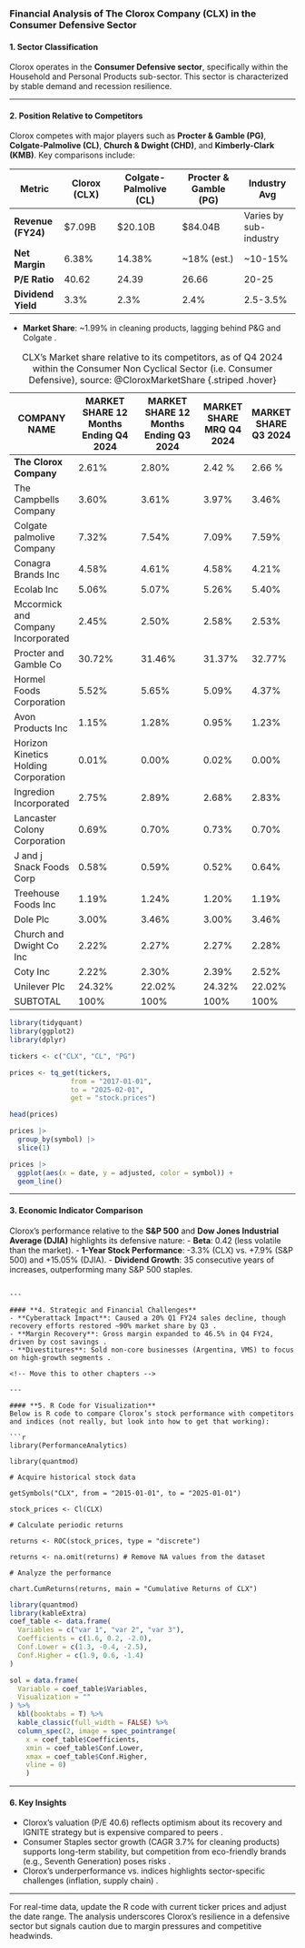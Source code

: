 <!-- Add some stuff on turbulence and economic/social instability - can lift right out of 10-k or the quarterly report. -->
### Financial Analysis of The Clorox Company (CLX) in the Consumer Defensive Sector

#### **1. Sector Classification**
Clorox operates in the **Consumer Defensive sector**, specifically within the Household and Personal Products sub-sector. This sector is characterized by stable demand and recession resilience.

---

#### **2. Position Relative to Competitors**
Clorox competes with major players such as **Procter & Gamble (PG)**, **Colgate-Palmolive (CL)**, **Church & Dwight (CHD)**, and **Kimberly-Clark (KMB)**. Key comparisons include:

<!-- Check these values -->

| **Metric**           | **Clorox (CLX)**      | **Colgate-Palmolive (CL)** | **Procter & Gamble (PG)** | **Industry Avg**       |
|----------------------|-----------------------|----------------------------|---------------------------|------------------------|
| **Revenue (FY24)**   | $7.09B   | $20.10B        | $84.04B       | Varies by sub-industry |
| **Net Margin**       | 6.38%    | 14.38%         | ~18% (est.)               | ~10-15%               |
| **P/E Ratio**        | 40.62    | 24.39          | 26.66         | 20-25                 |
| **Dividend Yield**   | 3.3%     | 2.3%           | 2.4%                      | 2.5-3.5%              |

<!-- Move Strengths/Weaknesses, emphasize market share -->

- **Market Share**: ~1.99% in cleaning products, lagging behind P&G and Colgate .

| COMPANY NAME                           | MARKET SHARE   12 Months Ending   Q4 2024 | MARKET SHARE   12 Months Ending  Q3 2024 | MARKET SHARE   MRQ  Q4 2024 | MARKET SHARE     Q3 2024 |
|----------------------------------------|-------------------------------------------|------------------------------------------|-----------------------------|--------------------------|
| **The Clorox Company**                     | 2.61%                                     | 2.80%                                    | 2.42 %                      | 2.66 %                   |
| The Campbells Company                  | 3.60%                                     | 3.61%                                    | 3.97%                       | 3.46%                    |
| Colgate palmolive Company              | 7.32%                                     | 7.54%                                    | 7.09%                       | 7.59%                    |
| Conagra Brands Inc                     | 4.58%                                     | 4.61%                                    | 4.58%                       | 4.21%                    |
| Ecolab Inc                             | 5.06%                                     | 5.07%                                    | 5.26%                       | 5.40%                    |
| Mccormick and Company Incorporated     | 2.45%                                     | 2.50%                                    | 2.58%                       | 2.53%                    |
| Procter and Gamble Co                  | 30.72%                                    | 31.46%                                   | 31.37%                      | 32.77%                   |
| Hormel Foods Corporation               | 5.52%                                     | 5.65%                                    | 5.09%                       | 4.37%                    |
| Avon Products Inc                      | 1.15%                                     | 1.28%                                    | 0.95%                       | 1.23%                    |
| Horizon Kinetics Holding Corporation   | 0.01%                                     | 0.00%                                    | 0.02%                       | 0.00%                    |
| Ingredion Incorporated                 | 2.75%                                     | 2.89%                                    | 2.68%                       | 2.83%                    |
| Lancaster Colony Corporation           | 0.69%                                     | 0.70%                                    | 0.73%                       | 0.70%                    |
| J and j Snack Foods Corp               | 0.58%                                     | 0.59%                                    | 0.52%                       | 0.64%                    |
| Treehouse Foods Inc                    | 1.19%                                     | 1.24%                                    | 1.20%                       | 1.19%                    |
| Dole Plc                               | 3.00%                                     | 3.46%                                    | 3.00%                       | 3.46%                    |
| Church and Dwight Co Inc               | 2.22%                                     | 2.27%                                    | 2.27%                       | 2.28%                    |
| Coty Inc                               | 2.22%                                     | 2.30%                                    | 2.39%                       | 2.52%                    |
| Unilever Plc                           | 24.32%                                    | 22.02%                                   | 24.32%                      | 22.02%                   |
| SUBTOTAL                               | 100%                                      |   100%                                   | 100%                        | 100%                     |

: CLX's Market share relative to its competitors, as of Q4 2024 within the Consumer Non Cyclical Sector (i.e. Consumer Defensive), source: @CloroxMarketShare {.striped .hover}

```r
library(tidyquant)
library(ggplot2)
library(dplyr)

tickers <- c("CLX", "CL", "PG")

prices <- tq_get(tickers,
               from = "2017-01-01",
               to = "2025-02-01",
               get = "stock.prices")

head(prices)

prices |>
  group_by(symbol) |>
  slice(1)

prices |>
  ggplot(aes(x = date, y = adjusted, color = symbol)) +
  geom_line()
```

---

#### **3. Economic Indicator Comparison**
Clorox’s performance relative to the **S&P 500** and **Dow Jones Industrial Average (DJIA)** highlights its defensive nature:
- **Beta**: 0.42 (less volatile than the market).
- **1-Year Stock Performance**: -3.3% (CLX) vs. +7.9% (S&P 500) and +15.05% (DJIA).
- **Dividend Growth**: 35 consecutive years of increases, outperforming many S&P 500 staples.

<!--TODO - provide charts for these-->

<!-- ```{r}  -->
<!-- # Load required libraries -->
<!-- library(tidyquant) -->
<!-- library(ggplot2) -->
<!-- library(dplyr) -->
<!---->
<!-- # Define the stock and benchmark tickers -->
<!-- stock_ticker <- "CLX"  # The Clorox Company -->
<!-- benchmark_tickers <- c("^GSPC", "^DJI")  # S&P 500 and Dow Jones Industrial Average -->
<!---->
<!-- # Set the date range (last 5 years) -->
<!-- end_date <- Sys.Date() -->
<!-- start_date <- seq(end_date, length = 2, by = "-5 years")[2] -->
<!---->
<!-- # Download historical data for the stock and benchmarks -->
<!-- stock_prices <- tq_get(stock_ticker, get = "stock.prices", from = start_date, to = end_date) -->
<!-- benchmark_prices <- tq_get(benchmark_tickers, get = "stock.prices", from = start_date, to = end_date) -->
<!---->
<!-- # Calculate daily returns for the stock -->
<!-- stock_returns <- stock_prices %>% -->
<!--     tq_transmute(select = adjusted, mutate_fun = periodReturn, period = "daily", col_rename = "stock_return") -->
<!---->
<!-- # Calculate daily returns for the benchmarks -->
<!-- benchmark_returns <- benchmark_prices %>% -->
<!--     group_by(symbol) %>% -->
<!--     tq_transmute(select = adjusted, mutate_fun = periodReturn, period = "daily", col_rename = "benchmark_return") -->
<!---->
<!-- # Merge stock returns with benchmark returns -->
<!-- combined_returns <- left_join(stock_returns, benchmark_returns, by = "date") -->
<!---->
<!-- # Calculate rolling beta (252-day window) for each benchmark -->
<!-- beta_values <- combined_returns %>% -->
<!--     group_by(symbol) %>% -->
<!--     tq_mutate(mutate_fun = runCor, x = stock_returns, y = benchmark_returns, n = 252) %>% -->
<!--     rename(beta = running_correlation) %>% -->
<!--     ungroup() -->
<!---->
<!-- # Plot the rolling beta values -->
<!-- ggplot(beta_values, aes(x = date, y = beta, color = symbol)) + -->
<!--     geom_line() + -->
<!--     labs(title = paste("5-Year Rolling Beta for", stock_ticker, "vs S&P 500 and DJIA"), -->
<!--          x = "Date", -->
<!--          y = "Beta", -->
<!--          color = "Benchmark") + -->
<!--     theme_minimal() -->
```

---

#### **4. Strategic and Financial Challenges**
- **Cyberattack Impact**: Caused a 20% Q1 FY24 sales decline, though recovery efforts restored ~90% market share by Q3 .
- **Margin Recovery**: Gross margin expanded to 46.5% in Q4 FY24, driven by cost savings .
- **Divestitures**: Sold non-core businesses (Argentina, VMS) to focus on high-growth segments .

<!-- Move this to other chapters -->

---

#### **5. R Code for Visualization**
Below is R code to compare Clorox’s stock performance with competitors and indices (not really, but look into how to get that working):

```r

library(PerformanceAnalytics)

library(quantmod)

# Acquire historical stock data

getSymbols("CLX", from = "2015-01-01", to = "2025-01-01")

stock_prices <- Cl(CLX)

# Calculate periodic returns

returns <- ROC(stock_prices, type = "discrete")

returns <- na.omit(returns) # Remove NA values from the dataset

# Analyze the performance

chart.CumReturns(returns, main = "Cumulative Returns of CLX")
```

```r
library(quantmod)
library(kableExtra)
coef_table <- data.frame(
  Variables = c("var 1", "var 2", "var 3"),
  Coefficients = c(1.6, 0.2, -2.0),
  Conf.Lower = c(1.3, -0.4, -2.5),
  Conf.Higher = c(1.9, 0.6, -1.4)
) 

sol = data.frame(
  Variable = coef_table$Variables,
  Visualization = ""
) %>%
  kbl(booktabs = T) %>%
  kable_classic(full_width = FALSE) %>%
  column_spec(2, image = spec_pointrange(
    x = coef_table$Coefficients, 
    xmin = coef_table$Conf.Lower, 
    xmax = coef_table$Conf.Higher, 
    vline = 0)
    )

```

---

#### **6. Key Insights**
- Clorox’s valuation (P/E 40.6) reflects optimism about its recovery and IGNITE strategy but is expensive compared to peers .
- Consumer Staples sector growth (CAGR 3.7% for cleaning products) supports long-term stability, but competition from eco-friendly brands (e.g., Seventh Generation) poses risks .
- Clorox’s underperformance vs. indices highlights sector-specific challenges (inflation, supply chain) .

---

For real-time data, update the R code with current ticker prices and adjust the date range. The analysis underscores Clorox’s resilience in a defensive sector but signals caution due to margin pressures and competitive headwinds.
